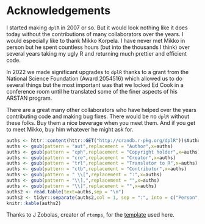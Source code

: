 # Acknowledgements
I started making `dplR` in 2007 or so. But it would look nothing like it does today without the contributions of many collaborators over the years. I would especially like to thank Mikko Korpela. I have never met Mikko in person but he spent countless hours (but into the thousands I think) over several years taking my ugly R and returning much prettier and efficient code.

In 2022 we made significant upgrades to `dplR` thanks to a grant from the National Science Foundation (Award 2054516) which allowed us to do several things but the most important was that we locked Ed Cook in a conference room until he translated some of the finer aspects of his ARSTAN program.

There are a great many other collaborators who have helped over the years contributing code and making bug fixes. There would be no `dplR` without these folks. Buy them a nice beverage when you meet them. And if you get to meet Mikko, buy him whatever he might ask for. 

```r
auths <- httr::content(httr::GET("http://crandb.r-pkg.org/dplR"))$Author
auths <- gsub(pattern = "aut",replacement = "Author",x=auths)
auths <- gsub(pattern = "cph",replacement = "Copyright holder",x=auths)
auths <- gsub(pattern = "cre",replacement = "Creator",x=auths)
auths <- gsub(pattern = "trl",replacement = "Translator to R",x=auths)
auths <- gsub(pattern = "ctb",replacement = "Contributor",x=auths)
auths <- gsub(pattern = " \\[",replacement = ":",x=auths)
auths <- gsub(pattern = "\\],",replacement = "",x=auths)
auths <- gsub(pattern = "\\]",replacement = "",x=auths)
auths2 <- read.table(text=auths,sep = "\n")
auths2 <- tidyr::separate(auths2,col = 1, sep = ":", into = c("Person", "Role(s)"))
knitr::kable(auths2)
```

Thanks to J Zobolas, creator of `rtemps`, for the [template](https://github.com/bblodfon/rtemps) used here.
